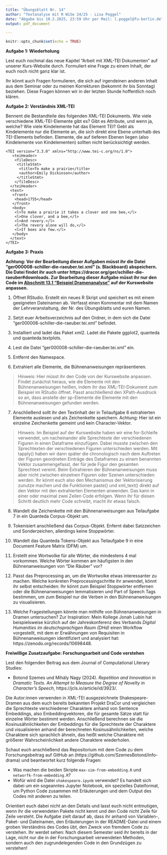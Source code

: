 ```yaml
---
title: "Übungsblatt Nr. 14"
author: "Textanalyse mit R WiSe 24/25 - Lisa Poggel"
date: "Abgabe bis 10.2.2025, 23:59 Uhr per Mail: l.poggel@fu-berlin.de"
output: pdf_document

---
```


```r
knitr::opts_chunk$set(echo = TRUE)
```


**Aufgabe 1: Wiederholung**

Lest euch nochmal das neue Kapitel "Arbeit mit XML-TEI Dokumenten" auf unserer Kurs-Website durch. Formuliert eine Frage zu einem Inhalt, der euch noch nicht ganz klar ist. 

Ihr könnt auch Fragen formulieren, die sich auf irgendeinen anderen Inhalt aus dem Seminar oder zu meinen Korrekturen (bekommt ihr bis Sonntag) beziehen. Diese Fragen können wir in der letzten Stunde hoffentlich noch klären. 

\vspace{4mm}

**Aufgabe 2: Verständnis XML-TEI**

Bennent die Bestandteile des folgenden XML-TEI Dokuments. Wie viele verschiedene XML-TEI-Elemente gibt es? Gibt es Attribute, und wenn ja, welche? Wie viele Kindelemente hat das Element TEI? Gebt als Kindelemente nur die Elemente an, die sich direkt eine Ebene unterhalb des TEI-Elements befinden. Elemente, die auf tieferen Ebenen liegen (also Kindelemente von Kindelementen) sollten nicht berücksichtigt werden.

```
<TEI version="3.3.0" xmlns="http://www.tei-c.org/ns/1.0">
   <teiHeader>
    <fileDesc>
     <titleStmt>
      <title>To make a prairie</title>
      <author>Emily Dickinson</author>
     </titleStmt>
    </fileDesc>
  </teiHeader>
  <text>
   <front>
    <head>1755</head>
   </front>
   <body>
    <l>To make a prairie it takes a clover and one bee,</l>
    <l>One clover, and a bee,</l>
    <l>And revery.</l>
    <l>The revery alone will do,</l>
    <l>If bees are few.</l>
   </body>
  </text>
</TEI>

```

\vspace{30mm}

**Aufgabe 3: Praxis** 

**Achtung: Vor der Bearbeitung dieser Aufgaben müsst ihr die Datei "ger000008-schiller-die-raeuber.tei.xml" (s. Blackboard) abspeichern. Die Datei findet ihr auch unter https://dracor.org/ger/schiller-die-raeuber#downloads. Zur Bearbeitung dieser Aufgabe müsst ihr nur den Code im [Abschnitt 13.1 "Beispiel Dramenanalyse"](https://lipogg.github.io/textanalyse-mit-r/arbeit-mit-xml-tei-dokumenten.html#beispiel-dramenanalyse) auf der Kurswebsite anpassen.**

1) Öffnet RStudio. Erstellt ein neues R Skript und speichert es mit einem geeigneten Dateinamen ab. Verfasst einen Kommentar mit dem Namen der Lehrveranstaltung, der Nr. des Übungsblatts und euren Namen.

2) Setzt euer Arbeitsverzeichnis auf den Ordner, in dem sich die Datei "ger000008-schiller-die-raeuber.tei.xml" befindet.

3) Installiert und ladet das Paket xml2. Ladet die Pakete ggplot2, quanteda und quanteda.textplots. 

4) Lest die Datei "ger000008-schiller-die-raeuber.tei.xml" ein.

5) Entfernt den Namespace. 

6) Extrahiert alle Elemente, die Bühnenanweisungen repräsentieren. 

>Hinweis: Hier müsst ihr den Code von der Kurswebsite anpassen. Findet zunächst heraus, wie die Elemente mit den Bühnenanweisungen heißen, indem ihr das XML-TEI-Dokument zum Beispiel im RStudio öffnet. Passt anschließend den XPath-Ausdruck so an, dass anstelle der sp-Elemente die Elemente mit den Bühnenanweisungen gefunden werden. 

7) Anschließend sollt ihr den Textinhalt der in Teilaufgabe 6 extrahierten Elemente auslesen und als Zeichenkette speichern. Achtung: Hier ist ein einzelne Zeichenkette gemeint und kein Character-Vektor. 

>Hinweis: Im Beispiel auf der Kurswebsite haben wir eine for-Schleife verwendet, um nacheinander alle Sprechtexte der verschiedenen Figuren in einen Dataframe einzufügen. Dabei musste zwischen den Sprechtexten der verschiedenen Figuren unterschieden werden. Mit tapply() haben wir dann später die chronologisch nach dem Auftreten der Figuren geordneten Einträge des Dataframes zu einem benannten Vektor zusammengefasst, der für jede Figur den gesamten Sprechtext vereint. Beim Extrahieren der Bühnenanweisungen muss aber nicht zwischen einzelnen Figuren oder Szenen unterschieden werden. Ihr könnt euch also den Mechanismus der Vektorisierung zunutze machen und die Funktionen paste() und xml_text() direkt auf den Vektor mit den extrahierten Elementen anwenden. Das kann in einer oder maximal zwei Zeilen Code erfolgen. Wenn ihr für diesen Schritt deutlich mehr Code schreibt, macht ihr etwas falsch. 

8) Wandelt die Zeichenkette mit den Bühnenanweisungen aus Teilaufgabe 7 in ein Quanteda Corpus-Objekt um. 

9) Tokenisiert anschließend das Corpus-Objekt. Enfernt dabei Satzzeichen und Sonderzeichen, allerdings keine Stoppwörter. 

10) Wandelt das Quanteda Tokens-Objekt aus Teilaufgabe 9 in eine Document Feature Matrix (DFM) um. 

11) Erstellt eine Wortwolke für alle Wörter, die mindestens 4 mal vorkommen. Welche Wörter kommen am häufigsten in den Bühnenanweisungen von "Die Räuber" vor? 

12) Passt das Preprocessing an, um die Wortwolke etwas interessanter zu machen. Welche konkreten Preprocessingschritte ihr anwendet, könnt ihr selbst entscheiden: Ihr könnt zum Beispiel Stoppwörter entfernen oder die Bühnenanweisungen lemmatisieren und Part of Speech Tags bestimmen, um zum Beispiel nur die Verben in den Bühnenanweisungen zu visualisieren. 

13) Welche Fragestellungen könnte man mithilfe von Bühnenanweisungen in Dramen untersuchen? Zur Inspiration: Mein Kollege Jonah Lubin hat beispielsweise kürzlich auf der Jahreskonferenz des Verbands *Digital Humanities im deutschsprachigen Raum (DHd)* einen Workflow vorgestellt, mit dem er Erwähnungen von Requisiten in Bühnenanweisungen identifiziert und analysiert hat: https://zenodo.org/records/10698448. 

\vspace{4mm}

**Freiwillige Zusatzaufgabe: Forschungsarbeit und Code verstehen**

Lest den folgenden Beitrag aus dem Journal of Computational Literary Studies: 

* Botond Szemes und Mihály Nagy (2024). *Repetition and Innovation in Dramatic Texts. An Attempt to Measure the Degree of Novelty in Character's Speech*, https://jcls.io/article/id/3923/. 

Die Autor:innen verwenden in XML-TEI ausgezeichnete Shakespeare-Dramen aus dem euch bereits bekannten Projekt DraCor und vergleichen die Sprechtexte verschiedener Charaktere anhand von Sentence Embeddings, also Embeddingvektoren, die für gesamte Sätze statt für einzelne Wörter bestimmt werden. Anschließend berechnen sie die Kosinusähnlichkeiten der Embeddings für die Sprechtexte der Charaktere und visualisieren anhand der berechneten Kosinusähnlichkeiten, welche Charaktere sich sprachlich ähneln, das heißt welche Charaktere mit größerer Wahrscheinlichkeit andere Charaktere wiederholen. 

Schaut euch anschließend das Repositorium mit dem Code zu dem Forschungsbeitrag auf GitHub an (https://github.com/SzemesBotond/info-drama) und beantwortet kurz folgende Fragen: 

- Was machen die beiden Skripte `max-sim-from-embedding.R` und `networfk-from-embedding.R`?
- Wofür wird die Datei `shakespeare.ipynb` verwendet? Es handelt sich dabei um ein sogeanntes Jupyter Notebook, ein spezielles Dateiformat, um Python Code zusammen mit Erläuterungen und dem Output des Codes mit anderen zu teilen. 

Orientiert euch dabei nicht an den Details und lasst euch nicht entmutigen, wenn ihr die verwendeten Pakete nicht kennt und den Code nicht Zeile für Zeile versteht. Die Aufgabe zielt darauf ab, dass ihr anhand von Variablen-, Paket- und Dateinamen, den Erläuterungen in der README-Datei und einem groben Verständnis des Codes übt, den Zweck von fremdem Code zu verstehen. Ihr werdet sehen: Nach diesem Semester seid ihr bereits in der Lage, nicht nur die in der Forschungsarbeit verwendeten Methoden, sondern auch den zugrundelegenden Code in den Grundzügen zu verstehen! 




